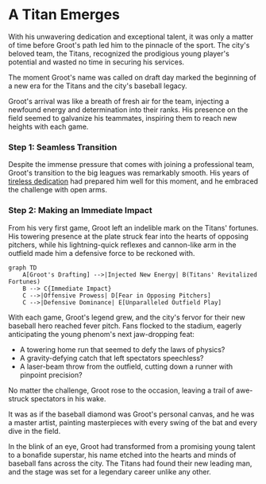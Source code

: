 
# A Titan Emerges

With his unwavering dedication and exceptional talent, it was only a matter of time before Groot's path led him to the pinnacle of the sport. The city's beloved team, the Titans, recognized the prodigious young player's potential and wasted no time in securing his services.

<Callout emoji="⚡">
The moment Groot's name was called on draft day marked the beginning of a new era for the Titans and the city's baseball legacy.
</Callout>

Groot's arrival was like a breath of fresh air for the team, injecting a newfound energy and determination into their ranks. His presence on the field seemed to galvanize his teammates, inspiring them to reach new heights with each game.

<Steps>

### Step 1: Seamless Transition

Despite the immense pressure that comes with joining a professional team, Groot's transition to the big leagues was remarkably smooth. His years of [tireless dedication](/road-to-big-leagues/tireless-dedication) had prepared him well for this moment, and he embraced the challenge with open arms.

### Step 2: Making an Immediate Impact

From his very first game, Groot left an indelible mark on the Titans' fortunes. His towering presence at the plate struck fear into the hearts of opposing pitchers, while his lightning-quick reflexes and cannon-like arm in the outfield made him a defensive force to be reckoned with.

</Steps>

```mermaid
graph TD
    A[Groot's Drafting] -->|Injected New Energy| B(Titans' Revitalized Fortunes)
    B --> C{Immediate Impact}
    C -->|Offensive Prowess| D[Fear in Opposing Pitchers]
    C -->|Defensive Dominance| E[Unparalleled Outfield Play]
```

With each game, Groot's legend grew, and the city's fervor for their new baseball hero reached fever pitch. Fans flocked to the stadium, eagerly anticipating the young phenom's next jaw-dropping feat:

* A towering home run that seemed to defy the laws of physics?
* A gravity-defying catch that left spectators speechless?
* A laser-beam throw from the outfield, cutting down a runner with pinpoint precision?

No matter the challenge, Groot rose to the occasion, leaving a trail of awe-struck spectators in his wake.

<Callout emoji="💡">
It was as if the baseball diamond was Groot's personal canvas, and he was a master artist, painting masterpieces with every swing of the bat and every dive in the field.
</Callout>

In the blink of an eye, Groot had transformed from a promising young talent to a bonafide superstar, his name etched into the hearts and minds of baseball fans across the city. The Titans had found their new leading man, and the stage was set for a legendary career unlike any other.